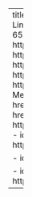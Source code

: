 ---
title: "Links"
about:
  template: jolla
  links:
    - icon: linkedin
      text: LinkedIn
      href: https://www.linkedin.com/in/furkan-zerman-6592851b4
    - icon: github
      text: Github
      href: https://github.com/Swindler36
    - text: GDBeginner
      href: http://gdbeginner.com/
    - text: Kapseli
      href: https://kapseli.stingydev.com/
    - text: Kabina
      href: https://kabina.stingydev.com/
    - text: dbBuilder.py
      href: https://swindler36.github.io/dbBuilder.py/
    - icon: medium
      text: Medium
      href: https://medium.com/stingy-developer
    - text: itch.io
      href: https://stingydeveloper.itch.io/
    - icon: youtube
      text: GalGodot
      href: https://www.youtube.com/channel/UCVkMXy5euZQA8cUkpTew4jA
    - icon: patreon
      text: Patreon
      href: https://www.patreon.com/stingydev

    - icon: kreosus
      text: Kreosus
      href: https://kreosus.com/stingydev

    - icon: buymeacoffee
      text: Buy Me A Coffee
      href: https://www.buymeacoffee.com/stingydev
---